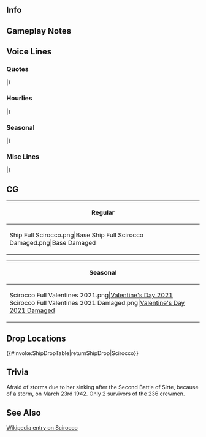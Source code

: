 ==Info==
{{KanmusuInfo|ID=453}}
{{KanmusuInfo|ID=453a}}

==Gameplay Notes==
{{:{{BASEPAGENAME}}/Equipment Bonuses}}
{{clear}}

==Voice Lines==
===Quotes===
{{ShipquoteHeader}}
{{ShipquoteKai
|scenario = Introduction
|origin = ふああ、Buongiorno～？あたし、Maestrale級駆逐艦、そう、末っ子です。名前は、Scirocco。うん、よろしくCiao？
|translation =*Yawn*, Good morning. I'm a Maestrale-class destroyer. Yes, the youngest sister. My name is Scirocco. Yeah, pleased to meet you~
}}
{{ShipquoteKai|kai = true|scenario = Introduction
|origin =ふああ、Buongiorno～？Maestrale級駆逐艦、末っ子のScirocco、ちゃんと今日も起きているよ。提督、よろしくCiao？
|translation =*Yawn*. Good morning. Maestrale-class Destroyer, the youngest sister Scirocco. I woke up properly today as well. Admiral, pleased to meet you~
}}
{{ShipquoteKai
|scenario = Library
|origin = イタリア海軍、Maestrale級駆逐艦の末っ子、Scirocco。グレちゃんとかと地中海で活躍したよ。本当だからね！Littorioさんやグレちゃんと敵艦隊を追い払ったんだ! あっ、帰り道ね、天気には気を付けないと。本当にね。
|translation = I'm Scirocco, the youngest sister of the Regia Marina's Maestrale-class destroyers. I was active in the Mediterranean front alongside Gre-chan. It's true! I helped Gre-chan and Littorio chase off the enemy fleets! Ah, on the way back to port, you need to be careful of the weather. <ref>She was sunk in a storm sailing back to base after the [https://en.wikipedia.org/wiki/Second_Battle_of_Sirte Second Battle of Sirte].</ref> Really!
}}
{{ShipquoteKai
|scenario = Secretary 1
|origin =ふぅぁ、あ、は～い、聞いてま～す。
|translation =*Yawn* Ah, yeah~, I hear you~
}}
{{ShipquoteKai
|scenario = Secretary 2
|origin =何？あたしがやるの？
|translation =What? I have to do it?
}}
{{ShipquoteKai|kai = true|scenario = Secretary 2
|origin =ガチ眠いよ～。　提督、元気だね、ふぅぁ～
|translation =I'm crazy sleepy~. Admiral, you seem full of energy. *yaaawn*
}}
{{ShipquoteKai
|scenario = Secretary 3
|origin =う～ん、何？うるさいよ。今いい感じでまどろんでたのに。　何？出撃？うん、まだ寝てていい？そうっか、了解。お休み～、buonanotte
|translation =Nnngh, what? You're loud. I was just napping comfortably too... What? Sortie? Can I sleep a bit more? I see, understood. Good night.
}}
{{ShipquoteKai
|scenario = Idle
|origin =ふぅぁ、よく寝た。あれ？提督、は？ほ～、何か提督も忙しそう。しゃ～ない、二度寝と行きますか。Buonanotte。ふぅぁ。
|translation =*Yawn* I sure slept well. Huh? Admiral is...? Oh~, Admiral seems pretty busy. Oh well~, I'm going back to sleep. Good night. *Yawn*
}}
{{ShipquoteKai
|scenario = Secretary Married
|origin =提督、何だか疲れ気味なんじゃない～？奇遇。あたしも！もう一緒に昼寝しちゃおうか？何かZaraとか怒ってる気もする。けど…気にしない方向で～ふぅぁ!
|translation =Admiral, you're looking a bit tired, aren't you? What a coincidence. So am I! Would you like to take a nap with me then? But… I think Zara is going to be mad about this.
}}
{{ShipquoteKai
|scenario = Wedding
|origin =提督、これ何？ふぅぁ！Sciroccoに？本当に？えっ？あたし微妙に雨女かもしんないけど、それでもいいの？本当に？！そっか…じゃ、もらっとく！本気、だからね。
|translation =Admiral, what's this? Whoa! Is this for me? Seriously? I'm just a plain old bad luck girl<ref>She calls herself an "ameonna", an unlucky person that is jinxed to have bad weather follow them and ruin special events.</ref>, but you're alright with that? Really? Well... then I accept! I'm serious about this.
}}
{{ShipquoteKai
|scenario = Looking At Scores
|origin =へぇ、情報？めんどくさい～。誰か取って来て～。
|translation =Ehh, information? What a pain~. Someone, bring it here~.
}}
{{ShipquoteKai
|scenario = Joining A Fleet
|origin =へぇ、出撃？あたし、間に合うかな？
|translation =Ehh, a sortie? Will I make it in time, I wonder?
}}
{{ShipquoteKai|kai = true|scenario = Joining A Fleet
|origin =嵐じゃきゃ行けるっしょ！
|translation =There'll be no problems as long as there are no storms!
}}
{{ShipquoteKai
|scenario = Equipment 1
|origin =Grazie, grazie.
|translation = Thanks, thanks.
}}
{{ShipquoteKai
|scenario = Equipment 2
|origin =ふぅぁ、まぁ、こんなもん？
|translation =*Yawn* Well, I guess it's just this?
}}
{{ShipquoteKai|kai = true|scenario = Equipment 2
|origin =ふぅぁ、あ、提督、ありがとう。
|translation =*Yawn* Ah, Admiral, thanks.
}}
{{ShipquoteKai
|scenario = Equipment 3
|origin =今度は間に合った！
|translation =I made it this time!
}}
{{ShipquoteKai
|scenario = Supply
|origin =お腹いっぱい～！ふぅあ～,眠くなちゃうね…
|translation =I'm so full~! *yaaawn* I'm getting sleepy... 
}}
{{ShipquoteKai
|scenario = Docking Minor
|origin =ふぅぁ、あたしお休みっと…
|translation =*Yawn* I'm going to take a nap...
}}
{{ShipquoteKai
|scenario = Docking Major
|origin =長期休暇貰っていいよね…？
|translation =I can take a long holiday right...?
}}
{{ShipquoteKai
|scenario = Construction
|origin =出来たって～。
|translation =It's done~
}}
{{ShipquoteKai
|scenario = Returning From Sortie
|origin =帰ってきたよ～。ふぅぁ
|translation =I came back! *Yawn*
}}
{{ShipquoteKai
|scenario = Starting A Sortie
|origin =あっ、グレちゃん、置いて行かないでって…あれ？あれれ？！
|translation =Ah, Gre-chan, don't leave me behind... Huh? Eeeh?
}}
{{ShipquoteKai
|scenario = Battle Start
|origin =あぁ、敵だ。間に合った。攻撃しなきゃ。
|translation =Ah, the enemy. I made it. Let's start the attack.
}}
{{ShipquoteKai
|scenario = Attack
|origin =落ちろって！あれ？
|translation =I said, sink! Huh?
}}
{{ShipquoteKai|kai = true|scenario = Attack
|origin =落ちろ！は！本当にあたった！
|translation =Sink! Hah! I really hit!
}}
{{ShipquoteKai
|scenario = Air Battle/Daytime Spotting/Night Battle Attack
|origin =撃つよ～
|translation =I'm opening fire~
}}
{{ShipquoteKai
|scenario = Night Battle
|origin =珍しく間に合ったよ～。やった！
|translation =I actually made it in time for once! Yay!
}}
{{ShipquoteKai
|scenario = MVP
|origin =ふえぇ、Scirocco一番なんだ。そっか。あっ、Littorioさん、ありがとう。うん、うん、頑張ったんだ、あたし！
|translation =Whaa, I'm number one? I see. Ah, Littorio, thanks. Yup, yup, I did my best!
}}
{{ShipquoteKai
|scenario = Minor Damage 1
|origin =ふえぇ！
|translation =Hueeh! 
}}
{{ShipquoteKai
|scenario = Minor Damage 2
|origin =ふぅぁ！危なー！
|translation =Whoa, that was dangerous!
}}
{{ShipquoteKai
|scenario = Major Damage
|origin =あれ？何で動かないの？あっ、大丈夫だ！
|translation =What? Why can't I move?<ref>Referencing the final words of Mobile Suit Zeta Gundam antagonist Paptimus Scirocco.</ref> Oh, I'm okay!
}}
{{ShipquoteKai
|scenario = Sunk
|origin =せっかく戦いに間に合ったのに…これじゃ、あたしまたこんなで沈んだ。嫌だな～
|translation =Even though I finally made it to the battle on time... Like this, I'm sinking like this again. I don't like this...
}}
|}
<references/>
{{clear}}

===Hourlies===
{{ShipquoteHeader|type = hourly}}
{{ShipquoteKai|kai = true
|scenario = 00:00
|origin =何か眠いと思ったら、日付変わったんだ。ふぅぁ
|translation =Just when I thought I was getting sleepy, the day changed. *Yawn*
}}
{{ShipquoteKai|kai = true
|scenario = 01:00
|origin =マ～ルヒ～ト　マ～ルマ～ル。眠い。
|translation =0100. Sleepy...
}}
{{ShipquoteKai|kai = true
|scenario = 02:00
|origin =マ～ルフタ　マ～ルマ～ル。あたし寝ていい？
|translation =0200. Can I go to bed?
}}
{{ShipquoteKai|kai = true
|scenario = 03:00
|origin =マ～ルサ～ン　マ～ルマ～ル。嫌だ嫌だ嫌だ、もう無理～
|translation =0300. No no no, this is impossible...
}}
{{ShipquoteKai|kai = true
|scenario = 04:00
|origin =マル、ヨ～ン。ん～　
|translation =04...N...
}}
{{ShipquoteKai|kai = true
|scenario = 05:00
|origin =痛っ！うぅ～、起きてるよ！えっと、マルゴマルマル～！ほら、ね！
|translation =Ouch! Nnngh, I'm up! Uh... 0500! See?!
}}
{{ShipquoteKai|kai = true
|scenario = 06:00
|origin =マルロ～ク　マルマル。朝か…あたしは後でもういっかい寝るけどね。まぁ、いいや。みんな、起きて！朝だって！
|translation =0600. Morning, huh... I'll go back to bed in a bit though. Oh well. Everyone, wake up! It's morning!
}}
{{ShipquoteKai|kai = true
|scenario = 07:00
|origin =マルナ～ナ　マルマル。まぁ、しょうがない。起きよう。提督、あたしのご飯は？まだ？どこ？えっ？！
|translation =07 00. Well, it can't be helped. I'm gonna get up. Admiral, where's my breakfast? Not yet? Where? What?!
}}
{{ShipquoteKai|kai = true
|scenario = 08:00
|origin =マルハ～チ　マルマル。はむ、はむ…マエスト姉さん、Grazie！美味しい～！あっ、提督、それ食べないの？ちょうだい！
|translation =0800. *nom* *nom*…Big sis Maesto, thanks! It's good~! Ah, Admiral, You're not eating that? Gimmie!
}}
{{ShipquoteKai|kai = true
|scenario = 09:00
|origin =マルキュウー　マルマル。ふぅぁ、食べた、食べた。じゃ、提督、あたし、大事な二度寝するね～。おやすみ～。
|translation =0900. *Yawn* I sure ate a lot. Well, Admiral, time for my all-important second nap~. Goodnight~.
}}
{{ShipquoteKai|kai = true
|scenario = 10:00
|origin =ヒト～　マル～　マル～　ん～。Buonanotte.
|translation =100... Good night...
}}
{{ShipquoteKai|kai = true
|scenario = 11:00
|origin =ふぅぁ、よく寝た。やっぱ、二度寝は大事だよね～。ヒトヒ～ト　マルマ～ル。艦隊は？もう出たの？
|translation =*Yawn* I sure slept well. A second nap sure is important, right~? 1100. Ah, the fleet? Did it leave already? 
}}
{{ShipquoteKai|kai = true
|scenario = 12:00
|origin =ヒトフ～タ　マルマル～。　お昼、お昼！お腹空いた！Zaraのパスタ？食べる食べる！えっ、だめ？何でー！
|translation =1200. It's lunchtime now! I'm starving! Zara's pasta? I'll eat, I'll eat! Eh? I can't? Why nooot?!
}}
{{ShipquoteKai|kai = true
|scenario = 13:00
|origin =ヒトサーン、はむ、マルマ～ル。Zaraのパスタは美味しいね！ ふぅぁ、お腹いっぱい！
|translation =13*nom*00. Zara's pasta sure is good! Phew, I'm so full!
}}
{{ShipquoteKai|kai = true
|scenario = 14:00
|origin =ヒトヨーン　マルマル！お腹いっぱいになると眠くなるよね。あれ？グレちゃん、何で怒ってんの？何で？！
|translation =1400. When your belly is full you sure get sleepy, huh? Gre-chan, why are you angry? Why??
}}
{{ShipquoteKai|kai = true
|scenario = 15:00
|origin =ヒトゴ　マルマッ、あっ、Littorioさん！へ？何？名前、今違うの？ま、いいや。ねぇ、グレちゃんが何か怒ってるの…あたし悪くないよね？ね？
|translation =150... Ah, Littorio! Huh? What? Your name changed? Well, whatever. Do you know why Gre-chan is angry? I didn't do anything bad, did I? Right?
}}
{{ShipquoteKai|kai = true
|scenario = 16:00
|origin =ヒトローク　マルマール。Littorioさんは優しいな～。ね？提督も優しいよね。きっとね～、多分ね～！
|translation =1600. Littorio sure is kind. Right? Admiral is also kind. Probably~, maybe~!
}}
{{ShipquoteKai|kai = true
|scenario = 17:00
|origin =ヒトナ～ナ　マルマル。ねぇ、提督、夕日夕日！綺麗だよね～！見ていると眠くなるよね～…ならない？
|translation =1700. Hey, Admiral. The sunset, the sunset! It's beautiful, isn't it? When you look at the sunset you get a bit sleepy, right? You don't?
}}
{{ShipquoteKai|kai = true
|scenario = 18:00
|origin =ヒトハ～チ　マルマル。えぇ？本当に？今晩は噂のマミヤで晩ご飯？やった！何食べようかな～…
|translation =1800. Huh? Really? We'll go to that Mamiya I've heard so much about for dinner? Yay! I wonder what I should have...
}}
{{ShipquoteKai|kai = true
|scenario = 19:00
|origin =はむ、ヒトキュウ、はむ、マルマ～ル！はむ、うまっ、うまっ！提督、これ美味しいよ！はむ、えへぇ、グレちゃんあんま食べないの？それ、食べてもいい？
|translation =*nom* 19 *nom* 00! *nom* So good, so good! Admiral, this is so tashty! *nom*, whew, Gre-chan aren't you going to eat that? Can I have it then?
}}
{{ShipquoteKai|kai = true
|scenario = 20:00
|origin =はむ、はむ、はむ、フタマ～ル、はむ、マルマッ、はむ、はむ。何？あそこで暴れてる巡洋艦。ああいう大人にはなりたくないよね。はぁ、Zaraじゃん！おひゃー！
|translation =*nom* *nom* *nom* 20 *nom* 00 *nom* *nom*. What? Who's that cruiser raging over there. I don't wanna grow up to be someone like that. Ah, it's Zara! Whoops!
}}
{{ShipquoteKai|kai = true
|scenario = 21:00
|origin =フタヒ～ト　マルマ～ル。あぁぁ、食べた食べた！満足じゃ～！あっ、あれ？天気、ちょっと怪しくない？嵐になる前に、早く帰んないと…提督、急ごう？嵐は怖いよ！
|translation =2100. Aah, I sure at a lot! I'm so satisfied! Ah, what? Isn't the weather getting strange? We have to get home quickly before a storm comes... Admiral, let's hurry. I'm scared of storms!
}}
{{ShipquoteKai|kai = true
|scenario = 22:00
|origin =フタフ～タ　マルマル。はぁ～提督、良かったね！嵐になる前に帰って来れて、これで安心だよ。ふぅぅ。
|translation =2200. Phew, Admiral, we made it! I can finally relax now that we made it home before the storm. Phew...
}}
{{ShipquoteKai|kai = true
|scenario = 23:00
|origin =フタサ～ン　マルマル。今日も色々あったね？疲れた！もう寝ちゃおう…提督、Buonanotte.
|translation =2300. A lot happened today, huh? I'm tired! I'm gonna go to bed... Admiral, good night.
}}
|}
<references/>
{{clear}}

===Seasonal===
{{SeasonalHeaderOld}}
{{SeasonalQuote
|scenario = [[Seasonal/Valentine's_Day_2021|Valentine's Day 2021]]
|origin = 提督、Sciroccoも一応上げるよ。一応ね？五倍にして返してね？五倍だよ？聞いてる？
|translation = Admiral, I'm giving this to you just this once. Just this time, alright? I expect a return gift five times better, alright? Five times, got it? Are you listening?
|audio = Scirocco_Valentines_2021_Secretary_1.mp3
|notes = 
}}
{{SeasonalQuote
|scenario = [[Seasonal/Eighth_Anniversary|8th Anniversary]]
|origin = 提督、八周年だって。艦隊長いんだね。おめでとう。
|translation =	Admiral, I heard it's the 8th Anniversary. The fleet has been around for a while. Congrats.
|audio = Scirocco_8th Anniversary_Secretary_1.mp3
|notes = 
}}
{{SeasonalQuote
|scenario = [[Seasonal/Rainy_Season_2021|Rainy Season 2021]]
|origin = あぁ、よく降るね。あたし雨女だからね。あれ？提督知らなかったの？そうなんよ。 
|translation =	Ah, it's really coming down. Must be because I bring the rain with me. Huh? Didn't you know that, Admiral? It's true. 
|audio = Scirocco_Rainy Season 2021_Secretary_1.mp3
|notes = 
}}
{{SeasonalQuote
|scenario = [[Seasonal/Summer_2021|Summer 2021]]
|origin = ここも暑くなてきたね。この季節はお腹出して寝っでも風引かないから、好き。
|translation =	It's gotten hot here too. I like this season because I can bare my belly and not catch a cold.
|audio = Scirocco Summer 2021 Secretary 1.mp3
|notes =
}}
|}<references/>

{{clear}}

===Misc Lines===
{{SeasonalHeaderOld}}
{{SeasonalQuote
|scenario = [[Fall 2020 Event]]
|origin = Scirocco、了解！間に合ったもんねー。
|translation =	Scirocco, acknowledging. I made it in time~.
|audio = Ship_Voice_Scirocco_Kai_Fall_2020_Event_Friend_Fleet_1.mp3
|notes = Friend Fleet 1
}}
|}<references/>

{{clear}}

==CG==
{| class="mw-collapsible mw-collapsed wikitable" style="width: 100%;"
!Regular
|-
|<gallery>
Ship Full Scirocco.png|Base
Ship Full Scirocco Damaged.png|Base Damaged
</gallery>
|}

{| class="mw-collapsible mw-collapsed wikitable" style="width: 100%;"
!Seasonal
|-
|<gallery>
Scirocco Full Valentines 2021.png|[[Seasonal/Valentine's_Day_2021|Valentine's Day 2021]]
Scirocco Full Valentines 2021 Damaged.png|[[Seasonal/Valentine's_Day_2021|Valentine's Day 2021 Damaged]]
</gallery>
|}

==Drop Locations==
{{#invoke:ShipDropTable|returnShipDrop|Scirocco}}

==Trivia==
Afraid of storms due to her sinking after the Second Battle of Sirte, because of a storm, on March 23rd 1942. Only 2 survivors of the 236 crewmen.

==See Also==
[[wikipedia:Italian_destroyer_Scirocco|Wikipedia entry on Scirocco]]

{{Shiplist}}